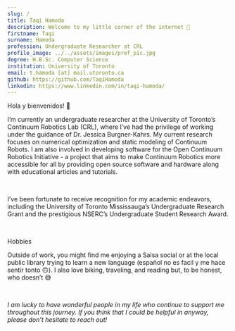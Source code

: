 ```yaml
---
slug: /
title: Taqi Hamoda
description: Welcome to my little corner of the internet 🌱
firstname: Taqi
surname: Hamoda
profession: Undergraduate Researcher at CRL
profile_image: ../../assets/images/prof_pic.jpg
degree: H.B.Sc. Computer Science
institution: University of Toronto
email: t.hamoda [at] mail.utoronto.ca
github: https://github.com/TaqiHamoda
linkedin: https://www.linkedin.com/in/taqi-hamoda/
---
```


<Text as='h2' fontSize='3xl'>Hola y bienvenidos! 👋</Text>

<Text>I’m currently an undergraduate researcher at the University of Toronto’s <Link color='teal.500' href='https://crl.utm.utoronto.ca/'>Continuum Robotics Lab (CRL)</Link>, where I’ve had the privilege of working under the guidance of <Link color='teal.500' href='https://www.cs.toronto.edu/~jbk/'>Dr. Jessica Burgner-Kahrs</Link>. My current research focuses on numerical optimization and static modeling of Continuum Robots. I am also involved in developing software for the <Link color='teal.500' href='https://www.opencontinuumrobotics.com/'>Open Continuum Robotics Initiative</Link> - a project that aims to make Continuum Robotics more accessible for all by providing open source software and hardware along with educational articles and tutorials.</Text>

<br/>

<Text>I’ve been fortunate to receive recognition for my academic endeavors, including the <Link color='teal.500' href='https://www.utm.utoronto.ca/dean/awards-grants/undergraduate-awards-grants/utm-undergraduate-research-grants'>University of Toronto Mississauga’s Undergraduate Research Grant</Link> and the prestigious <Link color='teal.500' href='https://www.nserc-crsng.gc.ca/students-etudiants/ug-pc/usra-brpc_eng.asp'>NSERC’s Undergraduate Student Research Award</Link>.</Text>

<br/>

<Text as='h3' fontSize='2xl'>Hobbies</Text>

Outside of work, you might find me enjoying a Salsa social or at the local public library trying to learn a new language (español no es facil y me hace sentir tonto 🙃). I also love biking, traveling, and reading but, to be honest, who doesn’t 😅

<br/>

*I am lucky to have wonderful people in my life who continue to support me throughout this journey. If you think that I could be helpful in anyway, please don’t hesitate to reach out!*
